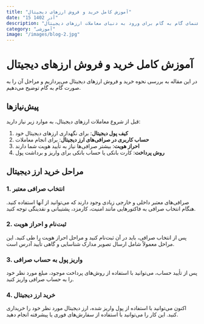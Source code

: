 ```yaml
---
title: "آموزش کامل خرید و فروش ارزهای دیجیتال"
date: "15 آذر 1402"
description: "راهنمای گام به گام برای ورود به دنیای معاملات ارزهای دیجیتال"
category: "آموزشی"
image: "/images/blog-2.jpg"
---
```


# آموزش کامل خرید و فروش ارزهای دیجیتال

در این مقاله به بررسی نحوه خرید و فروش ارزهای دیجیتال می‌پردازیم و مراحل آن را به صورت گام به گام توضیح می‌دهیم.

## پیش‌نیازها

قبل از شروع معاملات ارزهای دیجیتال، به موارد زیر نیاز دارید:

1. **کیف پول دیجیتال**: برای نگهداری ارزهای دیجیتال خود
2. **حساب کاربری در صرافی‌های ارز دیجیتال**: برای انجام معاملات
3. **احراز هویت**: بیشتر صرافی‌ها نیاز به تأیید هویت شما دارند
4. **روش پرداخت**: کارت بانکی یا حساب بانکی برای واریز و برداشت پول

## مراحل خرید ارز دیجیتال

### 1. انتخاب صرافی معتبر

صرافی‌های معتبر داخلی و خارجی زیادی وجود دارند که می‌توانید از آنها استفاده کنید. هنگام انتخاب صرافی به فاکتورهایی مانند امنیت، کارمزد، پشتیبانی و نقدینگی توجه کنید.

### 2. ثبت‌نام و احراز هویت

پس از انتخاب صرافی، باید در آن ثبت‌نام کنید و مراحل احراز هویت را طی کنید. این مراحل معمولاً شامل ارسال تصویر مدارک شناسایی و گاهی تأیید آدرس است.

### 3. واریز پول به حساب صرافی

پس از تأیید حساب، می‌توانید با استفاده از روش‌های پرداخت موجود، مبلغ مورد نظر خود را به حساب صرافی واریز کنید.

### 4. خرید ارز دیجیتال

اکنون می‌توانید با استفاده از پول واریز شده، ارز دیجیتال مورد نظر خود را خریداری کنید. این کار را می‌توانید با استفاده از سفارش‌های فوری یا پیشرفته انجام دهید.